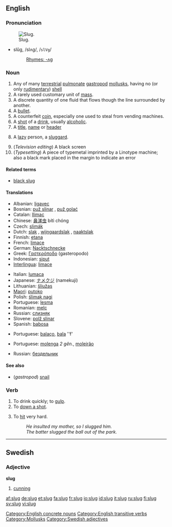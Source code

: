 ==English==

===Pronunciation===
[[Image:Arion lusitanicus eating.jpg|thumb|Slug.]]
*slŭg, /slʌɡ/, /<tt>slVg</tt>/
*:[[Rhymes:English:-ʌɡ|Rhymes: -ʌɡ]]

===Noun===
{{en-noun}}
{{wikipedia|Slug (disambiguation)|slug}}

# Any of many [[terrestrial]] [[pulmonate]] [[gastropod]] [[mollusk]]s, having no (or only [[rudimentary]]) [[shell]]
# A rarely used customary unit of [[mass]].
# A discrete quantity of one fluid that flows though the line surrounded by another.
# A [[bullet]].
# A counterfeit [[coin]], especially one used to steal from vending machines.
# A [[shot]] of a [[drink]], usually [[alcoholic]].
# A [[title]], [[name]] or [[header]]
# {{slang}} A [[lazy]] person, a [[sluggard]].
# (''Television editing'') A black screen
# (''Typesetting'') A piece of typemetal imprinted by a Linotype machine; also a black mark placed in the margin to indicate an error

====Related terms====
*[[black slug]]

====Translations====
{{trans-top|gastropod}}
*Albanian: [[ligavec]]
*Bosnian: [[puž slinar]] {{m}}, [[puž golać]] {{m}}
*Catalan: [[llimac]]
*Chinese: [[鼻涕虫]] bítì chóng
*Czech: [[slimák]]
*Dutch: [[slak]] {{f}}, [[wijngaardslak]] {{f}}, [[naaktslak]] {{f}}
*Finnish: [[etana]]
*French: [[limace]] {{f}}
*German: [[Nacktschnecke]] {{f}}
*Greek: [[Γαστερόποδο]] (gasteropodo) {{n}}
*Indonesian: [[siput]]
*[[Interlingua]]: [[limace]]
{{trans-mid}}
*Italian: [[lumaca]] {{f}}
*Japanese: [[ナメクジ]] (namekuji)
*Lithuanian: [[šliužas]] {{m}}
*[[Maori]]: [[putoko]]
*Polish: [[ślimak nagi]] {{m}}
*Portuguese: [[lesma]]  {{f}}
*Romanian: [[melc]] {{m}}
*Russian: [[слизняк]] {{m}}
*Slovene: [[polž slinar]] {{m}}
*Spanish: [[babosa]] {{f}}
{{trans-bottom}}

{{trans-top|bullet}}
{{trans-mid}}
*Portuguese: [[balaço]], {{m}}  [[bala]] ''f'
{{trans-bottom}}

{{trans-top|lazy person}}
*Portuguese: [[molenga]] ''2 gên.'', [[moleirão]] {{m}}
{{trans-mid}}
*Russian: [[бездельник]] {{m}}
{{trans-bottom}}

====See also====
* (''gastropod'') [[snail]]

===Verb===
{{en-verb|slug|g|ed}}

# To drink quickly; to [[gulp]].
# To [[down a shot]].
# {{transitive}} To [[hit]] very hard.
#: ''He insulted my mother, so I slugged him.''
#: ''The batter slugged the ball out of the park.''

[[Category:English concrete nouns]]
[[Category:English transitive verbs]]

----

==Swedish==

===Adjective===
'''slug'''

# [[cunning]]

[[Category:Mollusks]]
[[Category:Swedish adjectives]]

[[af:slug]]
[[de:slug]]
[[et:slug]]
[[fa:slug]]
[[fr:slug]]
[[io:slug]]
[[id:slug]]
[[it:slug]]
[[ru:slug]]
[[fi:slug]]
[[sv:slug]]
[[vi:slug]]